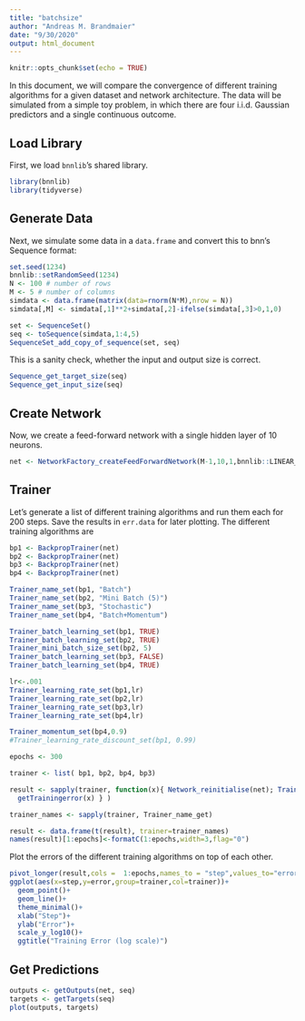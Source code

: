 ```yaml
---
title: "batchsize"
author: "Andreas M. Brandmaier"
date: "9/30/2020"
output: html_document
---
```


```r
knitr::opts_chunk$set(echo = TRUE)
```

In this document, we will compare the convergence of different training algorithms for a given dataset and network architecture. The data will be simulated from a simple toy problem, in which there are four i.i.d. Gaussian predictors and a single continuous outcome. 

## Load Library

First, we load `bnnlib`'s shared library.

```r
library(bnnlib)
library(tidyverse)
```

## Generate Data

Next, we simulate some data in a `data.frame` and convert this to bnn's Sequence format:

```r
set.seed(1234)
bnnlib::setRandomSeed(1234)
N <- 100 # number of rows
M <- 5 # number of columns
simdata <- data.frame(matrix(data=rnorm(N*M),nrow = N))
simdata[,M] <- simdata[,1]**2+simdata[,2]-ifelse(simdata[,3]>0,1,0)
```

```r
set <- SequenceSet()
seq <- toSequence(simdata,1:4,5)
SequenceSet_add_copy_of_sequence(set, seq)
```

This is a sanity check, whether the input and output size is correct.

```r
Sequence_get_target_size(seq)
Sequence_get_input_size(seq)
```

## Create Network

Now, we create a feed-forward network with a single hidden layer of 10 neurons. 

```r
net <- NetworkFactory_createFeedForwardNetwork(M-1,10,1,bnnlib::LINEAR_NODE)
```

## Trainer

Let's generate a list of different training algorithms and run them each for 200 steps. Save the results in `err.data` for later plotting. The different training algorithms are


```r

bp1 <- BackpropTrainer(net)
bp2 <- BackpropTrainer(net)
bp3 <- BackpropTrainer(net)
bp4 <- BackpropTrainer(net)

Trainer_name_set(bp1, "Batch")
Trainer_name_set(bp2, "Mini Batch (5)")
Trainer_name_set(bp3, "Stochastic")
Trainer_name_set(bp4, "Batch+Momentum")

Trainer_batch_learning_set(bp1, TRUE)
Trainer_batch_learning_set(bp2, TRUE)
Trainer_mini_batch_size_set(bp2, 5)
Trainer_batch_learning_set(bp3, FALSE)
Trainer_batch_learning_set(bp4, TRUE)

lr<-.001
Trainer_learning_rate_set(bp1,lr)
Trainer_learning_rate_set(bp2,lr)
Trainer_learning_rate_set(bp3,lr)
Trainer_learning_rate_set(bp4,lr)

Trainer_momentum_set(bp4,0.9)
#Trainer_learning_rate_discount_set(bp1, 0.99)

epochs <- 300

trainer <- list( bp1, bp2, bp4, bp3)

result <- sapply(trainer, function(x){ Network_reinitialise(net); Trainer_train2(x, set, epochs); 
  getTrainingerror(x) } )

trainer_names <- sapply(trainer, Trainer_name_get)

result <- data.frame(t(result), trainer=trainer_names)
names(result)[1:epochs]<-formatC(1:epochs,width=3,flag="0")
```

Plot the errors of the different training algorithms on top of each other.

```r

pivot_longer(result,cols =  1:epochs,names_to = "step",values_to="error") %>%
ggplot(aes(x=step,y=error,group=trainer,col=trainer))+
  geom_point()+
  geom_line()+
  theme_minimal()+
  xlab("Step")+
  ylab("Error")+
  scale_y_log10()+
  ggtitle("Training Error (log scale)")
```

## Get Predictions

```r
outputs <- getOutputs(net, seq) 
targets <- getTargets(seq)
plot(outputs, targets)
```